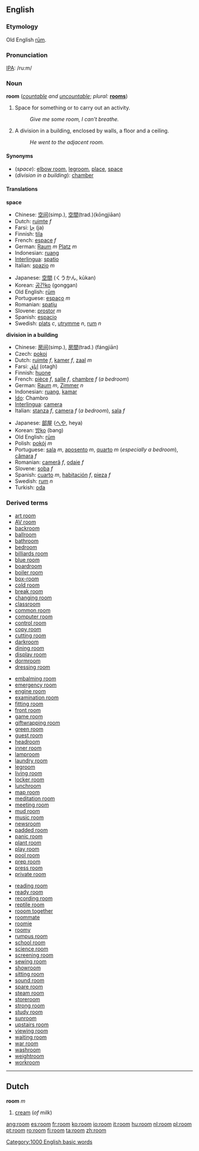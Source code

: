 ==English==

{{rank|stood|large|within|263|room|power|mother|often}}

===Etymology===
Old English [[rum|rūm]].

===Pronunciation===
[[IPA]]: /ru:m/

===Noun===
'''room''' (''[[countable]] and [[uncountable]]''; ''plural:'' '''[[rooms]]''')

# Space for something or to carry out an activity.
#:''Give me some room, I can't breathe.''
# A division in a building, enclosed by walls, a floor and a ceiling.
#:''He went to the adjacent room.''

====Synonyms====
*(''space''): [[elbow room]], [[legroom]], [[place]], [[space]]
*(''division in a building''): [[chamber]] <!--??? :[[ward]], [[quarters]]-->

====Translations====

'''space'''
{{top}}
*Chinese: [[空间]](simp.), [[空間]](trad.)(k&#333;ngji&#257;an)
*Dutch: [[ruimte]] ''f''
*Farsi: [[جا]]  (ja)
*Finnish: [[tila]]
*French: [[espace]] ''f''
*German: [[Raum]] ''m'' [[Platz]] ''m''
*Indonesian: [[ruang]]
*[[Interlingua]]: [[spatio]]
*Italian: [[spazio]] ''m''
{{mid}}
*Japanese: [[空間]] (くうかん, kūkan)
*Korean: [[공간]][[:ko:공간|ko]] (gonggan)
*Old English: [[rum|rūm]]
*Portuguese: [[espaço]] ''m''
*Romanian: [[spaţiu]]
*Slovene: [[prostor]] ''m''
*Spanish: [[espacio]]
*Swedish: [[plats]] ''c'', [[utrymme]] ''n'', [[rum]] ''n''
{{bottom}}

'''division in a building'''
{{top}}
*Chinese: [[房间]](simp.), [[房間]](trad.) (fángji&#257;n)
*Czech: [[pokoj]]
*Dutch: [[ruimte]] ''f'', [[kamer]] ''f'', [[zaal]] ''m''
*Farsi: [[اتاق]] (otagh)
*Finnish: [[huone]]
*French: [[pièce]] ''f'', [[salle]] ''f'', [[chambre]] ''f'' (''a bedroom'')
*German: [[Raum]] ''m'', [[Zimmer]] ''n''
*Indonesian: [[ruang]], [[kamar]]
*[[Ido]]: Chambro
*[[Interlingua]]: [[camera#Interlingua|camera]]
*Italian: [[stanza]] ''f'', [[camera#Italian|camera]] ''f'' (''a bedroom''), [[sala]] ''f''
{{mid}}
*Japanese: [[部屋]] ([[へや]], heya)
*Korean: [[방]][[:ko:방|ko]] (bang)
*Old English: [[rum|rūm]]
*Polish: [[pokój]] ''m''
*Portuguese: [[sala]] ''m'', [[aposento]] ''m'', [[quarto]] ''m'' (''especially a bedroom''), [[câmara]] ''f''
*Romanian: [[cameră]] ''f'', [[odaie]] ''f''
*Slovene: [[soba]] ''f''
*Spanish: [[cuarto]] ''m'', [[habitación]] ''f'', [[pieza]] ''f''
*Swedish: [[rum]] ''n''
*Turkish: [[oda]]
{{bottom}}

===Derived terms===
{{top3}}
*[[art room]]
*[[AV room]]
*[[backroom]]
*[[ballroom]]
*[[bathroom]]
*[[bedroom]]
*[[billiards room]]
*[[blue room]]
*[[boardroom]]
*[[boiler room]]
*[[box-room]]
*[[cold room]]
*[[break room]]
*[[changing room]]
*[[classroom]]
*[[common room]]
*[[computer room]]
*[[control room]]
*[[copy room]]
*[[cutting room]]
*[[darkroom]]
*[[dining room]]
*[[display room]]
*[[dormroom]]
*[[dressing room]]
{{mid3}}
*[[embalming room]]
*[[emergency room]]
*[[engine room]]
*[[examination room]]
*[[fitting room]]
*[[front room]]
*[[game room]]
*[[giftwrapping room]]
*[[green room]]
*[[guest room]]
*[[headroom]]
*[[inner room]]
*[[lamproom]]
*[[laundry room]]
*[[legroom]]
*[[living room]]
*[[locker room]]
*[[lunchroom]]
*[[map room]]
*[[meditation room]]
*[[meeting room]]
*[[mud room]]
*[[music room]]
*[[newsroom]]
*[[padded room]]
*[[panic room]]
*[[plant room]]
*[[play room]]
*[[pool room]]
*[[prep room]]
*[[press room]]
*[[private room]]
{{mid3}}
*[[reading room]]
*[[ready room]]
*[[recording room]]
*[[reptile room]]
*[[rooom together]]
*[[roommate]]
*[[roomie]]
*[[roomy]]
*[[rumpus room]]
*[[school room]]
*[[science room]]
*[[screening room]]
*[[sewing room]]
*[[showroom]]
*[[sitting room]]
*[[sound room]]
*[[spare room]]
*[[steam room]]
*[[storeroom]]
*[[strong room]]
*[[study room]]
*[[sunroom]]
*[[upstairs room]]
*[[viewing room]]
*[[waiting room]]
*[[war room]]
*[[washroom]]
*[[weightroom]]
*[[workroom]]
{{bottom}}

----

==Dutch==
'''room''' ''m''

#[[cream]] (''of milk'')

[[Category:1000 English basic words]]

[[ang:room]]
[[es:room]]
[[fr:room]]
[[ko:room]]
[[io:room]]
[[it:room]]
[[hu:room]]
[[nl:room]]
[[pl:room]]
[[pt:room]]
[[ro:room]]
[[fi:room]]
[[ta:room]]
[[zh:room]]